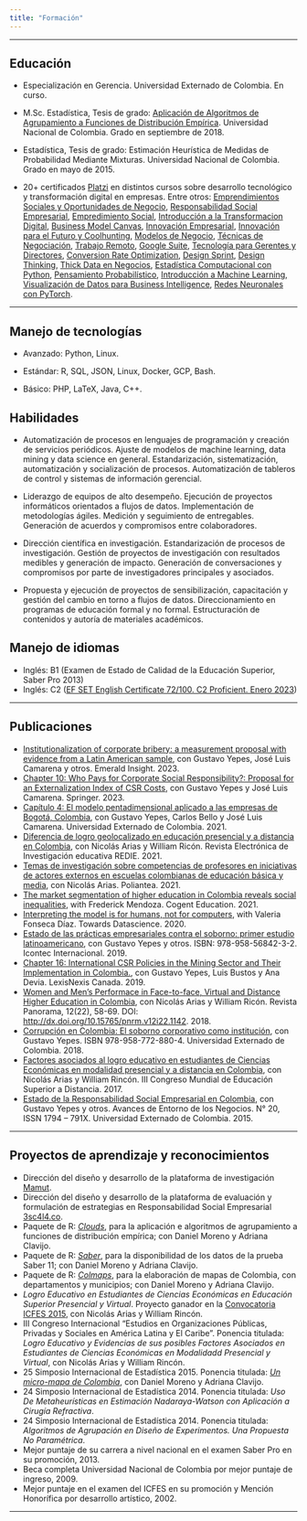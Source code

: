 ```yaml
---
title: "Formación"
---
```


***

## Educación

- Especialización en Gerencia. Universidad Externado de Colombia. En curso.

- M.Sc. Estadística, Tesis de grado: [Aplicación de Algoritmos de Agrupamiento a Funciones de Distribución Empírica](https://repositorio.unal.edu.co/handle/unal/64015){target="_blank"}. Universidad Nacional de Colombia. Grado en septiembre de 2018.

- Estadística, Tesis de grado: Estimación Heurística de Medidas de Probabilidad Mediante Mixturas. Universidad Nacional de Colombia. Grado en mayo de 2015.

- 20+ certificados [Platzi](https://platzi.com/){target="_blank"} en distintos cursos sobre desarrollo tecnológico y transformación digital en empresas. Entre otros: [Emprendimientos Sociales y Oportunidades de Negocio](https://platzi.com/p/cruz-julian/curso/2625-emprendimiento-negocio/diploma/detalle/){target="_blank"}, [Responsabilidad Social Empresarial](https://platzi.com/p/cruz-julian/curso/2501-responsabilidad-social-empresarial/diploma/detalle/){target="_blank"}, [Empredimiento Social](https://platzi.com/p/cruz-julian/curso/2785-emprendimiento-thinking/diploma/detalle/){target="_blank"}, [Introducción a la Transformacion Digital](https://platzi.com/p/cruz-julian/curso/2375-transformacion-digital/diploma/detalle/){target="_blank"}, [Business Model Canvas](https://platzi.com/p/cruz-julian/curso/1309-canvas/diploma/detalle/){target="_blank"}, [Innovación Empresarial](https://platzi.com/p/cruz-julian/curso/2674-innovacion-empresarial/diploma/detalle/){target="_blank"}, [Innovación para el Futuro y Coolhunting](https://platzi.com/p/cruz-julian/curso/1778-coolhunting/diploma/detalle/){target="_blank"}, [Modelos de Negocio](https://platzi.com/p/cruz-julian/curso/2583-modelos-negocio/diploma/detalle/){target="_blank"}, [Técnicas de Negociación](https://platzi.com/p/cruz-julian/curso/1482-tecnicas-negociacion/diploma/detalle/){target="_blank"}, [Trabajo Remoto](https://platzi.com/p/cruz-julian/curso/1872-teletrabajo-trabajo-remoto/diploma/detalle/){target="_blank"}, [Google Suite](https://platzi.com/p/cruz-julian/curso/1401-google-suite/diploma/detalle/){target="_blank"}, [Tecnología para Gerentes y Directores](https://platzi.com/p/cruz-julian/curso/1882-tecnologia-gerentes/diploma/detalle/){target="_blank"}, [Conversion Rate Optimization](https://platzi.com/p/cruz-julian/curso/8034-cro/diploma/detalle/){target="_blank"}, [Design Sprint](https://platzi.com/p/cruz-julian/curso/1702-design-sprint/diploma/detalle/){target="_blank"}, [Design Thinking](https://platzi.com/p/cruz-julian/curso/1210-design-thinking/diploma/detalle/){target="_blank"}, [Thick Data en Negocios](https://platzi.com/p/cruz-julian/curso/1928-curso-de-thick-data/diploma/detalle/){target="_blank"}, [Estadística Computacional con Python](https://platzi.com/p/cruz-julian/curso/1835-programacion-estocastica/diploma/detalle/){target="_blank"}, [Pensamiento Probabilístico](https://platzi.com/p/cruz-julian/curso/1841-probabilistica/diploma/detalle/){target="_blank"}, [Introducción a Machine Learning](https://platzi.com/p/cruz-julian/curso/2459-machine-learning/diploma/detalle/){target="_blank"}, [Visualización de Datos para Business Intelligence](https://platzi.com/p/cruz-julian/curso/2195-visualizacion-datos/diploma/detalle/){target="_blank"}, [Redes Neuronales con PyTorch](https://platzi.com/p/cruz-julian/curso/7693-pytorch/diploma/detalle/){target="_blank"}.





***

## Manejo de tecnologías

 - Avanzado: Python, Linux.
 
 - Estándar: R, SQL, JSON, Linux, Docker, GCP, Bash.
 
 - Básico: PHP, LaTeX, Java, C++.
 
 
## Habilidades

 - Automatización de procesos en lenguajes de programación y creación de servicios periódicos. Ajuste de modelos de machine learning, data mining y data science en general. Estandarización, sistematización, automatización y socialización de procesos. Automatización de tableros de control y sistemas de información gerencial.
 
 - Liderazgo de equipos de alto desempeño. Ejecución de proyectos informáticos orientados a flujos de datos. Implementación de metodologías ágiles. Medición y seguimiento de entregables. Generación de acuerdos y compromisos entre colaboradores.
 
 - Dirección científica en investigación. Estandarización de procesos de investigación. Gestión de proyectos de investigación con resultados medibles y generación de impacto. Generación de conversaciones y compromisos por parte de investigadores principales y asociados.
 
 - Propuesta y ejecución de proyectos de sensibilización, capacitación y gestión del cambio en torno a flujos de datos. Direccionamiento en programas de educación formal y no formal. Estructuración de contenidos y autoría de materiales académicos.
 
## Manejo de idiomas

 - Inglés: B1 (Examen de Estado de Calidad de la Educación Superior, Saber Pro 2013)
 - Inglés: C2 ([EF SET English Certificate 72/100. C2 Proficient. Enero 2023](https://www.efset.org/cert/yMegHW){target="_blank"})


***

## Publicaciones

- [Institutionalization of corporate bribery: a measurement proposal with evidence from a Latin American sample](https://www.emerald.com/insight/content/doi/10.1108/ARLA-04-2022-0099/full/html?utm_source=smc_email_onboarding&utm_medium=email&utm_campaign=apa_author_journals_access_2023-6-14){target="_blank"}, con Gustavo Yepes, José Luis Camarena y otros. Emerald Insight. 2023.
- [Chapter 10: Who Pays for Corporate Social Responsibility?: Proposal for an Externalization Index of CSR Costs](https://link.springer.com/book/10.1007/978-3-031-10437-4){target="_blank"}, con Gustavo Yepes y José Luis Camarena. Springer. 2023.
- [Capítulo 4: El modelo pentadimensional aplicado a las empresas de Bogotá, Colombia](https://bdigital.uexternado.edu.co/server/api/core/bitstreams/bbf36c2b-9e0f-4f0d-a7a7-dff7b94777cc/content){target="_blank"}, con Gustavo Yepes, Carlos Bello y José Luis Camarena. Universidad Externado de Colombia. 2021.
 - [Diferencia de logro geolocalizado en educación presencial y a distancia en Colombia](https://redie.uabc.mx/redie/article/view/3711){target="_blank"}, con Nicolás Arias y William Ricón. Revista Electrónica de Investigación educativa REDIE. 2021.
- [Temas de investigación sobre competencias de profesores en iniciativas de actores externos en escuelas colombianas de educación básica y media](https://journal.poligran.edu.co/index.php/poliantea/article/view/2337/2209){target="_blank"}, con Nicolás Arias. Poliantea. 2021.
- [The market segmentation of higher education in Colombia reveals social inequalities](https://www.tandfonline.com/doi/pdf/10.1080/2331186X.2021.1877885?needAccess=true){target="_blank"}, with Frederick Mendoza. Cogent Education. 2021.
- [Interpreting the model is for humans, not for computers](https://towardsdatascience.com/interpreting-the-model-is-for-humans-not-for-computers-9a857011ff3){target="_blank"}, with Valeria Fonseca Díaz. Towards Datascience. 2020.
- [Estado de las prácticas empresariales contra el soborno: primer estudio latinoamericano](https://www.pactoglobal-colombia.org/images/PDFs/LIBRO_Estudio_Antisoborno_2019.pdf){target="_blank"}, con Gustavo Yepes y otros. ISBN:  978-958-56842-3-2. Icontec Internacional. 2019.
- [Chapter 16: International CSR Policies in the Mining Sector and Their Implementation in Colombia.](https://store.lexisnexis.ca/en/categories/shop-by-jurisdiction/federal-13/extractive-industries-and-human-rights-in-an-era-of-global-justice-new-ways-of-resolving-and-preventing-conflicts--skusku-cad-6722/details){target="_blank"}, con Gustavo Yepes, Luis Bustos y Ana Devia. LexisNexis Canada. 2019.
- [Women and Men's Performace in Face-to-face, Virtual and Distance Higher Education in Colombia](https://journal.poligran.edu.co/index.php/panorama/article/download/1142/1039){target="_blank"}, con Nicolás Arias y William Ricón. Revista Panorama, 12(22), 58-69. DOI: [http://dx.doi.org/10.15765/pnrm.v12i22.1142](http://dx.doi.org/10.15765/pnrm.v12i22.1142){target="_blank"}. 2018.
- [Corrupción en Colombia: El soborno corporativo como institución](https://publicaciones.uexternado.edu.co/corrupcion-en-colombia-tomo-3-corrupcion-privada-politica-colombiana.html){target="_blank"}, con Gustavo Yepes. ISBN 978-958-772-880-4. Universidad Externado de Colombia. 2018.
 - [Factores asociados al logro educativo en estudiantes de Ciencias Económicas en modalidad presencial y a distancia en Colombia](http://hemeroteca.unad.edu.co/index.php/memorias/article/view/2890){target="_blank"}, con Nicolás Arias y William Rincón. III Congreso Mundial de Educación Superior a Distancia. 2017.
- [Estado de la Responsabilidad Social Empresarial en Colombia](http://administracion.uexternado.edu.co/PRME/memorias/Entorno%20de%20los%20Negocios%20N%2020.pdf){target="_blank"}, con Gustavo Yepes y otros. Avances de Entorno de los Negocios. N° 20, ISSN 1794 – 791X. Universidad Externado de Colombia. 2015.

***

## Proyectos de aprendizaje y reconocimientos

 - Dirección del diseño y desarrollo de la plataforma de investigación [Mamut](https://www.mmt-app.com/){target="_blank"}.
 - Dirección del diseño y desarrollo de la plataforma de evaluación y formulación de estrategias en Responsabilidad Social Empresarial [3sc4l4.co](https://www.3sc4l4.co/){target="_blank"}.
 - Paquete de R: _[Clouds](https://github.com/nebulae-co/clouds){target="_blank"}_, para la aplicación e algoritmos de agrupamiento a funciones de distribución empírica; con Daniel Moreno y Adriana Clavijo.
 - Paquete de R: _[Saber](https://github.com/nebulae-co/saber){target="_blank"}_, para la disponibilidad de los datos de la prueba Saber 11; con Daniel Moreno y Adriana Clavijo. 
 - Paquete de R: _[Colmaps](https://github.com/nebulae-co/colmaps){target="_blank"}_, para la elaboración de mapas de Colombia, con departamentos y municipios; con Daniel Moreno y Adriana Clavijo.
 - _Logro Educativo en Estudiantes de Ciencias Económicas en Educación Superior Presencial y Virtual_. Proyecto ganador en la [Convocatoria ICFES 2015](https://www.icfes.gov.co/web/guest/resultados-de-investigaciones-2015){target="_blank"}, con Nicolás Arias y William Rincón.
 - III Congreso Internacional "Estudios en Organizaciones Públicas, Privadas y Sociales en América Latina y El Caribe". Ponencia titulada: _Logro Educativo y Evidencias de sus posibles Factores Asociados en Estudiantes de Ciencias Económicas en Modalidadd Presencial y Virtual_, con Nicolás Arias y William Rincón.
 - 25 Simposio Internacional de Estadística 2015. Ponencia titulada: _[Un micro-mapa de Colombia](http://nebulae-co.github.io/colmaps/micromapa){target="_blank"}_, con Daniel Moreno y Adriana Clavijo.
 - 24 Simposio Internacional de Estadística 2014. Ponencia titulada: _Uso De Metaheurísticas en Estimación Nadaraya-Watson con Aplicación a Cirugía Refractiva_.
 - 24 Simposio Internacional de Estadística 2014. Ponencia titulada: _Algoritmos de Agrupación en Diseño de Experimentos. Una Propuesta No Paramétrica_.
 - Mejor puntaje de su carrera a nivel nacional en el examen Saber Pro en su promoción, 2013.
 - Beca completa Universidad Nacional de Colombia por mejor puntaje de ingreso, 2009.
 - Mejor puntaje en el examen del ICFES en su promoción y Mención Honorífica por desarrollo artístico, 2002.
 
***


